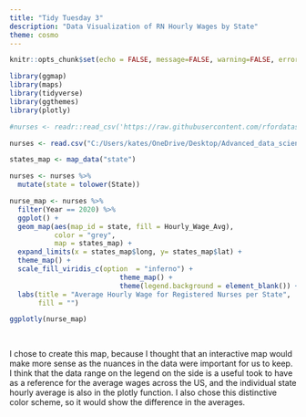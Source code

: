 ```yaml
---
title: "Tidy Tuesday 3"
description: "Data Visualization of RN Hourly Wages by State"
theme: cosmo
---
```


```r
knitr::opts_chunk$set(echo = FALSE, message=FALSE, warning=FALSE, error = TRUE)

library(ggmap)
library(maps)
library(tidyverse)
library(ggthemes) 
library(plotly)

```

```r
#nurses <- readr::read_csv('https://raw.githubusercontent.com/rfordatascience/tidytuesday/master/data/2021/2021-10-05/nurses.csv')

```

```r
nurses <- read.csv("C:/Users/kates/OneDrive/Desktop/Advanced_data_science/TidyTuesday/nurses.csv")
```


```r
states_map <- map_data("state")

nurses <- nurses %>%
  mutate(state = tolower(State))
```


```r
nurse_map <- nurses %>%
  filter(Year == 2020) %>%
  ggplot() + 
  geom_map(aes(map_id = state, fill = Hourly_Wage_Avg),
           color = "grey",
           map = states_map) + 
  expand_limits(x = states_map$long, y= states_map$lat) + 
  theme_map() + 
  scale_fill_viridis_c(option  = "inferno") + 
                           theme_map() + 
                           theme(legend.background = element_blank()) +
  labs(title = "Average Hourly Wage for Registered Nurses per State",
       fill = "") 

ggplotly(nurse_map)
  
  
```

I chose to create this map, because I thought that an interactive map would make more sense as the nuances in the data were important for us to keep. I think that the data range on the legend on the side is a useful took to have as a reference for the average wages across the US, and the individual state hourly average is also in the plotly function. I also chose this distinctive color scheme, so it would show the difference in the averages. 

